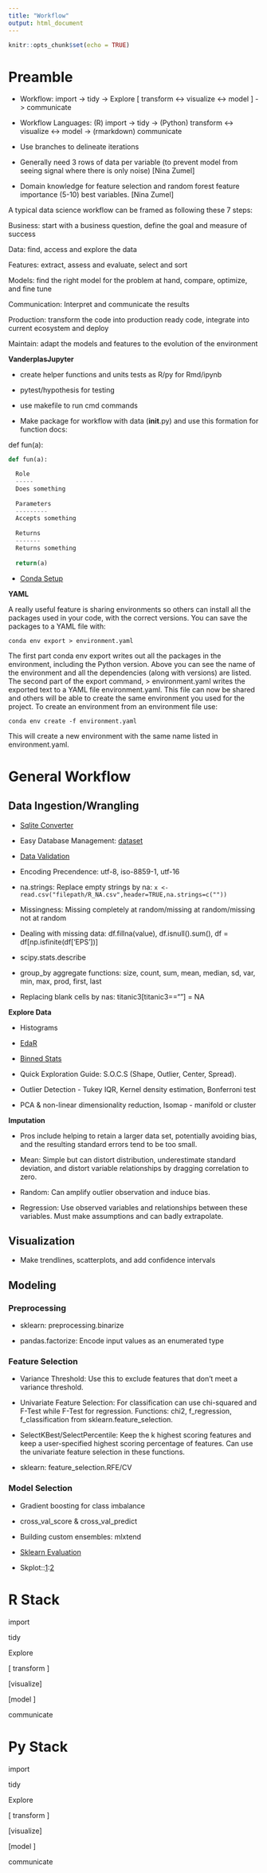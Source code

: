 ```yaml
---
title: "Workflow"
output: html_document
---
```


```r
knitr::opts_chunk$set(echo = TRUE)
```


# Preamble

* Workflow: import -> tidy -> Explore [ transform <-> visualize <-> model ] -> communicate

* Workflow Languages: (R) import -> tidy -> (Python) transform <-> visualize <-> model -> (rmarkdown) communicate

* Use branches to delineate iterations

* Generally need 3 rows of data per variable (to prevent model from seeing signal where there is only noise) [Nina Zumel]

* Domain knowledge for feature selection and random forest feature importance (5-10) best variables. [Nina Zumel]

A typical data science workflow can be framed as following these 7 steps:

Business: start with a business question, define the goal and measure of success

Data: find, access and explore the data

Features: extract, assess and evaluate, select and sort

Models: find the right model for the problem at hand, compare, optimize, and fine tune

Communication: Interpret and communicate the results

Production: transform the code into production ready code, integrate into current ecosystem and deploy

Maintain: adapt the models and features to the evolution of the environment

**VanderplasJupyter**

* create helper functions and units tests as R/py for Rmd/ipynb

* pytest/hypothesis for testing

* use makefile to run cmd commands

* Make package for workflow with data (__init__.py) and use this formation for function docs:

def fun(a): 
```python
def fun(a):

  Role
  -----
  Does something
  
  Parameters
  ---------
  Accepts something
  
  Returns
  -------
  Returns something
  
  return(a)
```

* [Conda Setup](http://tdhopper.com/blog/2015/Nov/24/my-python-environment-workflow-with-conda/)

**YAML**

A really useful feature is sharing environments so others can install all the packages used in your code, with the correct versions. You can save the packages to a YAML file with:

`conda env export > environment.yaml`

The first part conda env export writes out all the packages in the environment, including the Python version. Above you can see the name of the environment and all the dependencies (along with versions) are listed. The second part of the export command, > environment.yaml writes the exported text to a YAML file environment.yaml. This file can now be shared and others will be able to create the same environment you used for the project. To create an environment from an environment file use:

`conda env create -f environment.yaml`

This will create a new environment with the same name listed in environment.yaml.

# General Workflow

## Data Ingestion/Wrangling

* [Sqlite Converter](https://github.com/thombashi/sqlitebiter)

* Easy Database Management: [dataset](https://dataset.readthedocs.io/en/latest/)

* [Data Validation](https://github.com/data-cleaning/validate)

* Encoding Precendence: utf-8, iso-8859-1, utf-16

* na.strings: Replace empty strings by na: `x <- read.csv("filepath/R_NA.csv",header=TRUE,na.strings=c(""))`

* Missingness: Missing completely at random/missing at random/missing not at random

* Dealing with missing data: df.fillna(value), df.isnull().sum(), df = df[np.isfinite(df['EPS'])]

* scipy.stats.describe

* group_by aggregate functions: size, count, sum, mean, median, sd, var, min, max, prod, first, last

* Replacing blank cells by nas: titanic3[titanic3==""] = NA

**Explore Data**

* Histograms

* [EdaR](https://github.com/ujjwalkarn/xda)

* [Binned Stats](https://docs.scipy.org/doc/scipy-0.16.0/reference/generated/scipy.stats.binned_statistic.html)

* Quick Exploration Guide: S.O.C.S (Shape, Outlier, Center, Spread). 

* Outlier Detection - Tukey IQR, Kernel density estimation, Bonferroni test

* PCA & non-linear dimensionality reduction, Isomap - manifold or cluster

**Imputation**

* Pros include helping to retain a larger data set, potentially avoiding bias, and the resulting standard errors tend to be too small.

* Mean: Simple but can distort distribution, underestimate standard deviation, and distort variable relationships by dragging correlation to zero.

* Random: Can amplify outlier observation and induce bias.

* Regression: Use observed variables and relationships between these variables. Must make assumptions and can badly extrapolate.

## Visualization

* Make trendlines, scatterplots, and add confidence intervals

## Modeling

### Preprocessing

* sklearn: preprocessing.binarize

* pandas.factorize: Encode input values as an enumerated type

### Feature Selection

* Variance Threshold: Use this to exclude features that don't meet a variance threshold.
 
* Univariate Feature Selection: For classification can use chi-squared and F-Test while F-Test for regression. Functions: chi2, f_regression, f_classification from sklearn.feature_selection.

* SelectKBest/SelectPercentile: Keep the k highest scoring features and keep a user-specified highest scoring percentage of features. Can use the univariate feature selection in these functions. 

* sklearn: feature_selection.RFE/CV

### Model Selection

* Gradient boosting for class imbalance

* cross_val_score & cross_val_predict

* Building custom ensembles: mlxtend

* [Sklearn Evaluation](https://edublancas.github.io/sklearn-evaluation/)

* Skplot::[1](https://github.com/DistrictDataLabs/yellowbrick):[2](https://github.com/reiinakano/scikit-plot)

# R Stack

import

tidy

Explore

[ transform ] 

[visualize]

[model ]

communicate

# Py Stack

import

tidy

Explore

[ transform ] 

[visualize]

[model ]

communicate

